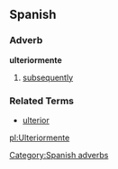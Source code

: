 == Spanish ==
=== Adverb ===
'''ulteriormente'''
# [[subsequently]]

=== Related Terms ===
*[[ulterior]]

[[Category:Spanish adverbs]]

[[pl:Ulteriormente]]